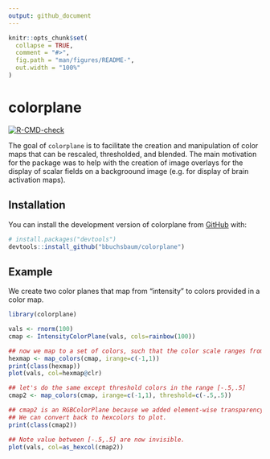 ```yaml
---
output: github_document
---
```


<!-- README.md is generated from README.Rmd. Please edit that file -->

```r
knitr::opts_chunk$set(
  collapse = TRUE,
  comment = "#>",
  fig.path = "man/figures/README-",
  out.width = "100%"
)
```

# colorplane

<!-- badges: start -->
[![R-CMD-check](https://github.com/bbuchsbaum/colorplane/actions/workflows/R-CMD-check.yaml/badge.svg)](https://github.com/bbuchsbaum/colorplane/actions/workflows/R-CMD-check.yaml)
<!-- badges: end -->

The goal of `colorplane` is to facilitate the creation and manipulation of color maps that can be rescaled, thresholded, and blended. The main motivation for the package was to help with the creation of image overlays for the display of scalar fields on a backgroound image (e.g. for display of brain activation maps).

## Installation

You can install the development version of colorplane from [GitHub](https://github.com/) with:

``` r
# install.packages("devtools")
devtools::install_github("bbuchsbaum/colorplane")
```

## Example

We create two color planes that map from "intensity" to colors provided in a color map.

```r
library(colorplane)

vals <- rnorm(100)
cmap <- IntensityColorPlane(vals, cols=rainbow(100))

## now we map to a set of colors, such that the color scale ranges from -1 to 1.
hexmap <- map_colors(cmap, irange=c(-1,1))
print(class(hexmap))
plot(vals, col=hexmap@clr)

## let's do the same except threshold colors in the range [-.5,.5]
cmap2 <- map_colors(cmap, irange=c(-1,1), threshold=c(-.5,.5))

## cmap2 is an RGBColorPlane because we added element-wise transparency due to thresholding. 
## We can convert back to hexcolors to plot.
print(class(cmap2))

## Note value between [-.5,.5] are now invisible.
plot(vals, col=as_hexcol(cmap2))

```

